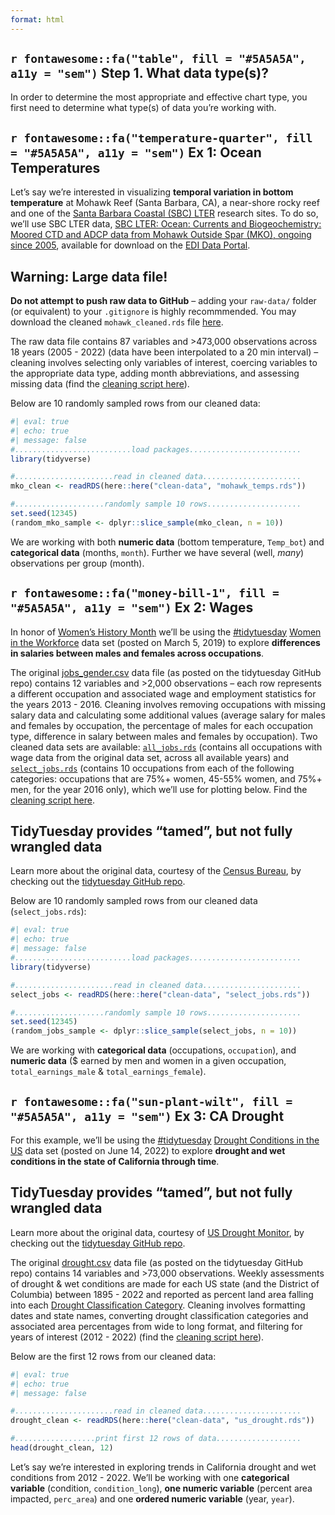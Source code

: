 ```yaml
---
format: html
---
```


## `r fontawesome::fa("table", fill = "#5A5A5A", a11y = "sem")` Step 1. What data type(s)?

In order to determine the most appropriate and effective chart type, you first need to determine what type(s) of data you're working with. 

::: panel-tabset

## **`r fontawesome::fa("temperature-quarter", fill = "#5A5A5A", a11y = "sem")` Ex 1:** Ocean Temperatures

Let's say we're interested in visualizing **temporal variation in bottom temperature** at Mohawk Reef (Santa Barbara, CA), a near-shore rocky reef and one of the [Santa Barbara Coastal (SBC) LTER](https://sbclter.msi.ucsb.edu/) research sites. To do so, we'll use SBC LTER data, [SBC LTER: Ocean: Currents and Biogeochemistry: Moored CTD and ADCP data from Mohawk Outside Spar (MKO), ongoing since 2005](https://pasta.lternet.edu/package/eml/knb-lter-sbc/2007/16), available for download on the [EDI Data Portal](https://portal.edirepository.org/nis/home.jsp).

::: callout-important
## Warning: Large data file!
**Do not attempt to push raw data to GitHub** -- adding your `raw-data/` folder (or equivalent) to your `.gitignore` is highly recommmended. You may download the cleaned `mohawk_cleaned.rds` file [here](https://github.com/UCSB-MEDS/data-viz-practice/blob/main/clean-data/mohawk_temps.rds).
:::

The raw data file contains 87 variables and >473,000 observations across 18 years (2005 - 2022) (data have been interpolated to a 20 min interval) -- cleaning involves selecting only variables of interest,  coercing variables to the appropriate data type, adding month abbreviations, and assessing missing data (find the [cleaning script here](https://github.com/UCSB-MEDS/data-viz-practice/blob/main/data-wrangling/ocean-temps.R)).

Below are 10 randomly sampled rows from our cleaned data:

```r
#| eval: true
#| echo: true
#| message: false
#..........................load packages.........................
library(tidyverse)

#......................read in cleaned data......................
mko_clean <- readRDS(here::here("clean-data", "mohawk_temps.rds"))

#....................randomly sample 10 rows.....................
set.seed(12345) 
(random_mko_sample <- dplyr::slice_sample(mko_clean, n = 10))
```

We are working with both **numeric data** (bottom temperature, `Temp_bot`) and **categorical data** (months, `month`). Further we have several (well, *many*) observations per group (month).

## **`r fontawesome::fa("money-bill-1", fill = "#5A5A5A", a11y = "sem")` Ex 2:** Wages

In honor of [Women's History Month](https://womenshistorymonth.gov/) we'll be using the [#tidytuesday](https://github.com/rfordatascience/tidytuesday) [Women in the Workforce](https://github.com/rfordatascience/tidytuesday/tree/master/data/2019/2019-03-05) data set (posted on March 5, 2019) to explore **differences in salaries between males and females across occupations**.

The original [jobs_gender.csv](https://raw.githubusercontent.com/rfordatascience/tidytuesday/master/data/2019/2019-03-05/jobs_gender.csv) data file (as posted on the tidytuesday GitHub repo) contains 12 variables and >2,000 observations -- each row represents a different occupation and associated wage and employment statistics for the years 2013 - 2016. Cleaning involves removing occupations with missing salary data and calculating some additional values (average salary for males and females by occupation, the percentage of males for each occupation type, difference in salary between males and females by occupation). Two cleaned data sets are available: [`all_jobs.rds`](https://github.com/UCSB-MEDS/ggplot2-workflow/blob/main/clean-data/all_jobs.rds) (contains all occupations with wage data from the original data set, across all available years) and [`select_jobs.rds`](https://github.com/UCSB-MEDS/ggplot2-workflow/blob/main/clean-data/select_jobs.rds) (contains 10 occupations from each of the following categories: occupations that are 75%+ women, 45-55% women, and 75%+ men, for the year 2016 only), which we'll use for plotting below. Find the [cleaning script here](https://github.com/UCSB-MEDS/ggplot2-workflow/blob/main/data-wrangling/salaries.R).

::: callout-important
## TidyTuesday provides "tamed", but not fully wrangled data
Learn more about the original data, courtesy of the [Census Bureau](https://www.census.gov/data/tables/time-series/demo/industry-occupation/median-earnings.html), by checking out the [tidytuesday GitHub repo](https://github.com/rfordatascience/tidytuesday/tree/master/data/2019/2019-03-05).
:::

Below are 10 randomly sampled rows from our cleaned data (`select_jobs.rds`):

```r
#| eval: true
#| echo: true
#| message: false
#..........................load packages.........................
library(tidyverse)

#......................read in cleaned data......................
select_jobs <- readRDS(here::here("clean-data", "select_jobs.rds"))

#....................randomly sample 10 rows.....................
set.seed(12345) 
(random_jobs_sample <- dplyr::slice_sample(select_jobs, n = 10))
```

We are working with **categorical data** (occupations, `occupation`), and **numeric data** ($ earned by men and women in a given occupation, `total_earnings_male` & `total_earnings_female`).

## **`r fontawesome::fa("sun-plant-wilt", fill = "#5A5A5A", a11y = "sem")` Ex 3:** CA Drought

For this example, we'll be using the [#tidytuesday](https://github.com/rfordatascience/tidytuesday) [Drought Conditions in the US](https://github.com/rfordatascience/tidytuesday/tree/master/data/2022/2022-06-14) data set (posted on June 14, 2022) to explore **drought and wet conditions in the state of California through time**. 

::: callout-important
## TidyTuesday provides "tamed", but not fully wrangled data
Learn more about the original data, courtesy of [US Drought Monitor](https://droughtmonitor.unl.edu/DmData/DataDownload/DSCI.aspx), by checking out the [tidytuesday GitHub repo](https://github.com/rfordatascience/tidytuesday/tree/master/data/2022/2022-06-14).
:::

The original [drought.csv](https://raw.githubusercontent.com/rfordatascience/tidytuesday/master/data/2022/2022-06-14/drought.csv) data file (as posted on the tidytuesday GitHub repo) contains 14 variables and >73,000 observations. Weekly assessments of drought & wet conditions are made for each US state (and the District of Columbia) between 1895 - 2022 and reported as percent land area falling into each [Drought Classification Category](https://droughtmonitor.unl.edu/About/AbouttheData/DroughtClassification.aspx). Cleaning involves formatting dates and state names, converting drought classification categories and associated area percentages from wide to long format, and filtering for years of interest (2012 - 2022) (find the [cleaning script here](https://github.com/UCSB-MEDS/ggplot2-workflow/blob/main/data-wrangling/drought.R)).

Below are the first 12 rows from our cleaned data:

```r
#| eval: true
#| echo: true
#| message: false

#......................read in cleaned data......................
drought_clean <- readRDS(here::here("clean-data", "us_drought.rds"))

#..................print first 12 rows of data...................
head(drought_clean, 12)
```
Let's say we're interested in exploring trends in California drought and wet conditions from 2012 - 2022. We'll be working with one **categorical variable** (condition, `condition_long`), **one numeric variable** (percent area impacted, `perc_area`) and one **ordered numeric variable** (year, `year`).

:::